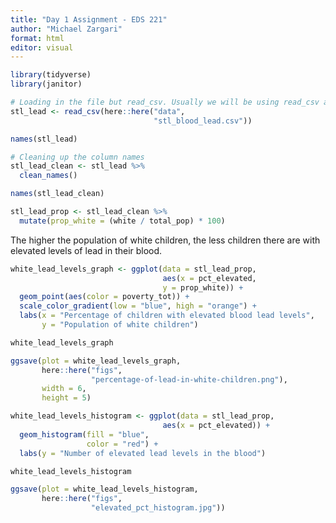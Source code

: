 ```yaml
---
title: "Day 1 Assignment - EDS 221"
author: "Michael Zargari"
format: html
editor: visual
---
```


```r
library(tidyverse)
library(janitor)
```

```r
# Loading in the file but read_csv. Usually we will be using read_csv and not anything else (not even read.csv)
stl_lead <- read_csv(here::here("data", 
                                "stl_blood_lead.csv"))

names(stl_lead)
```

```r
# Cleaning up the column names
stl_lead_clean <- stl_lead %>% 
  clean_names()

names(stl_lead_clean)
```

```r
stl_lead_prop <- stl_lead_clean %>% 
  mutate(prop_white = (white / total_pop) * 100)
```

The higher the population of white children, the less children there are with elevated levels of lead in their blood.

```r
white_lead_levels_graph <- ggplot(data = stl_lead_prop, 
                                  aes(x = pct_elevated,
                                  y = prop_white)) +
  geom_point(aes(color = poverty_tot)) +
  scale_color_gradient(low = "blue", high = "orange") +
  labs(x = "Percentage of children with elevated blood lead levels",
       y = "Population of white children")

white_lead_levels_graph
```

```r
ggsave(plot = white_lead_levels_graph, 
       here::here("figs", 
                  "percentage-of-lead-in-white-children.png"), 
       width = 6, 
       height = 5)
```

```r
white_lead_levels_histogram <- ggplot(data = stl_lead_prop, 
                                  aes(x = pct_elevated)) +
  geom_histogram(fill = "blue",
                 color = "red") +
  labs(y = "Number of elevated lead levels in the blood")

white_lead_levels_histogram
```

```r
ggsave(plot = white_lead_levels_histogram, 
       here::here("figs", 
                  "elevated_pct_histogram.jpg"))
```
